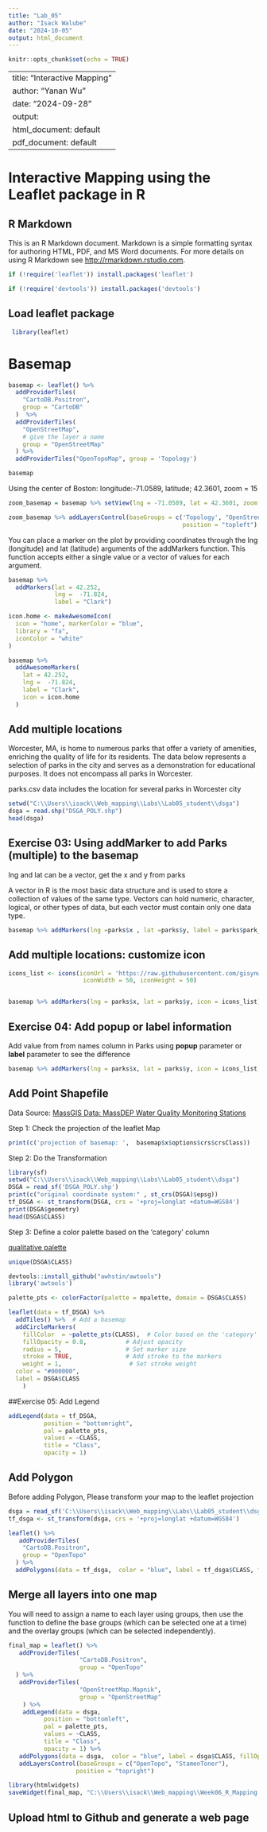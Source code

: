 ```yaml
---
title: "Lab_05"
author: "Isack Walube"
date: "2024-10-05"
output: html_document
---
```


```r
knitr::opts_chunk$set(echo = TRUE)
```

---
title: "Interactive Mapping"
author: "Yanan Wu"
date: "2024-09-28"
output:
  html_document: default
  pdf_document: default
---
# Interactive Mapping using the Leaflet package in R

## R Markdown

This is an R Markdown document. Markdown is a simple formatting syntax for authoring HTML, PDF, and MS Word documents. For more details on using R Markdown see <http://rmarkdown.rstudio.com>.




```r
if (!require('leaflet')) install.packages('leaflet')

if (!require('devtools')) install.packages('devtools')

```

## Load leaflet package

```r
 library(leaflet)
```

# Basemap


```r
basemap <- leaflet() %>%
  addProviderTiles(
    "CartoDB.Positron",
    group = "CartoDB"
  )  %>%
  addProviderTiles(
    "OpenStreetMap",
    # give the layer a name
    group = "OpenStreetMap"
  ) %>%
  addProviderTiles("OpenTopoMap", group = 'Topology')

basemap
```


Using the center of Boston: longitude:-71.0589, latitude; 42.3601, zoom = 15

```r
zoom_basemap = basemap %>% setView(lng = -71.0589, lat = 42.3601, zoom = 15)
```



```r
zoom_basemap %>% addLayersControl(baseGroups = c('Topology', "OpenStreetMap", "CartoDB"),
                                                 position = "topleft")
```



You can place a marker on the plot by providing coordinates through the lng (longitude) and lat (latitude) arguments of the addMarkers function. This function accepts either a single value or a vector of values for each argument.

```r
basemap %>% 
  addMarkers(lat = 42.252,
             lng =  -71.824,
             label = "Clark")
```

```r
icon.home <- makeAwesomeIcon(
  icon = "home", markerColor = "blue",
  library = "fa",
  iconColor = "white"
)

basemap %>%
  addAwesomeMarkers(
    lat = 42.252,
    lng =  -71.824,
    label = "Clark",
    icon = icon.home
  )
```
## Add multiple locations

Worcester, MA, is home to numerous parks that offer a variety of amenities, enriching the quality of life for its residents. The data below represents a selection of parks in the city and serves as a demonstration for educational purposes. It does not encompass all parks in Worcester.

parks.csv data includes the location for several parks in Worcester city

```r
setwd("C:\\Users\\isack\\Web_mapping\\Labs\\Lab05_student\\dsga") 
dsga = read.shp("DSGA_POLY.shp")
head(dsga)
```
## Exercise 03: Using addMarker to add Parks (multiple) to the basemap

lng and lat can be a vector, get the x and y from parks

A vector in R is the most basic data structure and is used to store a collection of values of the same type. Vectors can hold numeric, character, logical, or other types of data, but each vector must contain only one data type.

```r
basemap %>% addMarkers(lng =parks$x , lat =parks$y, label = parks$park_name)
```

## Add multiple locations: customize icon
```r
icons_list <- icons(iconUrl = 'https://raw.githubusercontent.com/gisynw/ssj-30262/refs/heads/main/docs/Lectures/Week06_R_Mapping/trees.png',
                     iconWidth = 50, iconHeight = 50)


basemap %>% addMarkers(lng = parks$x, lat = parks$y, icon = icons_list)
```
## Exercise 04: Add popup or label information 

Add value from from names column in Parks using **popup** parameter or **label** parameter to see the difference

```r
basemap %>% addMarkers(lng = parks$x, lat = parks$y, icon = icons_list, label = )
```

## Add Point Shapefile 

Data Source: [MassGIS Data: MassDEP Water Quality Monitoring Stations](https://www.mass.gov/info-details/massgis-data-massdep-water-quality-monitoring-stations#downloads-)

Step 1: Check the projection of the leaflet Map

```r
print(c('projection of basemap: ',  basemap$x$options$crs$crsClass))
```
Step 2: Do the Transformation

```r
library(sf)
setwd("C:\\Users\\isack\\Web_mapping\\Labs\\Lab05_student\\dsga") 
DSGA = read_sf('DSGA_POLY.shp')
print(c("original coordinate system:" , st_crs(DSGA)$epsg))
tf_DSGA <- st_transform(DSGA, crs = '+proj=longlat +datum=WGS84')
print(DSGA$geometry)
head(DSGA$CLASS)
```

Step 3: Define a color palette based on the 'category' column

[qualitative palette](https://github.com/EmilHvitfeldt/r-color-palettes/blob/main/type-sorted-palettes.md#qualitative-color-palettes)

```r
unique(DSGA$CLASS)
```


```r
devtools::install_github("awhstin/awtools")
library('awtools')

palette_pts <- colorFactor(palette = mpalette, domain = DSGA$CLASS)
```

```r
leaflet(data = tf_DSGA) %>%
  addTiles() %>%  # Add a basemap
  addCircleMarkers(
    fillColor  = ~palette_pts(CLASS),  # Color based on the 'category' column
    fillOpacity = 0.8,           # Adjust opacity
    radius = 5,                  # Set marker size
    stroke = TRUE,               # Add stroke to the markers
    weight = 1,                   # Set stroke weight
  color = "#000000",
  label = DSGA$CLASS
    ) 


```
##Exercise 05: Add Legend
```r
addLegend(data = tf_DSGA,
          position = "bottomright",
          pal = palette_pts, 
          values = ~CLASS,
          title = "Class",
          opacity = 1)
```




## Add Polygon

Before adding Polygon, Please transform your map to the leaflet projection

```r
dsga = read_sf('C:\\Users\\isack\\Web_mapping\\Labs\\Lab05_student\\dsga\\DSGA_POLY.shp')
tf_dsga <- st_transform(dsga, crs = '+proj=longlat +datum=WGS84')
```

```r
leaflet() %>%
   addProviderTiles(
    "CartoDB.Positron",
    group = "OpenTopo"
  ) %>%
  addPolygons(data = tf_dsga,  color = "blue", label = tf_dsga$CLASS, fillOpacity = 1)
```




## Merge all layers into one map

You will need to assign a name to each layer using groups, then use the function to define the base groups (which can be selected one at a time) and the overlay groups (which can be selected independently).


```r
final_map = leaflet() %>%
   addProviderTiles(
                    "CartoDB.Positron",
                    group = "OpenTopo"
  ) %>%
   addProviderTiles(
                    "OpenStreetMap.Mapnik",
                    group = "OpenStreetMap"
    ) %>%
    addLegend(data = dsga,
          position = "bottomleft",
          pal = palette_pts, 
          values = ~CLASS,
          title = "Class",
          opacity = 1) %>%
   addPolygons(data = dsga,  color = "blue", label = dsga$CLASS, fillOpacity = 1,group = "Class") %>%
   addLayersControl(baseGroups = c("OpenTopo", "StamenToner"),
                   position = "topright")
```


```r
library(htmlwidgets)
saveWidget(final_map, "C:\\Users\\isack\\Web_mapping\\Week06_R_Mapping (1)\\Week06_R_Mapping\\index.html", selfcontained = TRUE)
```

## Upload html to Github and generate a web page









